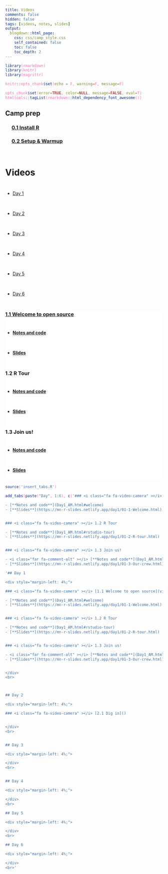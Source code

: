 ```yaml
---
title: Videos
comments: false
hidden: false
tags: [videos, notes, slides]
output: 
  blogdown::html_page: 
    css: css/camp_style.css
    self_contained: false
    toc: false
    toc_depth: 2
---
```



<style> 
code {color: #FF69B4 !important;} 
.fa {font-size: 24px;}
li {line-height: 4rem !important;}
</style>


```r
library(rmarkdown)
library(knitr)
library(magrittr)

knitr::opts_chunk$set(echo = F, warning=F, message=F)

opts_chunk$set(error=TRUE, color=NULL, message=FALSE, eval=T)
htmltools::tagList(rmarkdown::html_dependency_font_awesome())
```


## Camp prep

<div style="margin-left: 4%;">

### <i class="fas fa-clipboard" ></i> [0.1 Install R](install.html) 

### <i class="fas fa-clipboard" ></i> [0.2 Setup & Warmup]() 

</div>
<br>


# Videos

<ul class="nav nav-pills" id="myTab" role="tablist" style="margin-top: 18px;">
<li class="nav-item active"><a class="nav-link" id="day1-tab" data-toggle="tab" href="#day1" role="tab" aria-controls="day1" aria-selected="true">Day 1</a></li> 
<li class="nav-item"><a class="nav-link" id="day2-tab" data-toggle="tab" href="#day2" role="tab" aria-controls="day2" aria-selected="false">Day 2</a></li>
<li class="nav-item"><a class="nav-link" id="day3-tab" data-toggle="tab" href="#day3" role="tab" aria-controls="day3" aria-selected="false">Day 3</a></li>
<li class="nav-item"><a class="nav-link" id="day4-tab" data-toggle="tab" href="#day4" role="tab" aria-controls="day4" aria-selected="false">Day 4</a></li> 
<li class="nav-item"><a class="nav-link" id="day5-tab" data-toggle="tab" href="#day5" role="tab" aria-controls="day5" aria-selected="false">Day 5</a></li> 
<li class="nav-item"><a class="nav-link" id="day6-tab" data-toggle="tab" href="#day6" role="tab" aria-controls="day6" aria-selected="false">Day 6</a></li></ul>

<div class="well tab-content" id="myTabContent" style="background-color: white;">
<div class="tab-pane fade active in" id="day1" role="tabpanel" aria-labelledby="day1-tab">

### <i class="fa fa-video-camera" ></i> [1.1 Welcome to open source](videos/01-1-welcome.html)  
  
- [**Notes and code**](Day1_AM.html#welcome) 
- [**Slides**](https://mn-r-slides.netlify.app/day1/01-1-Welcome.html) 


### <i class="fa fa-video-camera" ></i> 1.2 R Tour

- [**Notes and code**](Day1_AM.html#rstudio-tour) 
- [**Slides**](https://mn-r-slides.netlify.app/day1/01-2-R-tour.html) 


### <i class="fa fa-video-camera" ></i> 1.3 Join us!

- <i class="far fa-comment-alt" ></i> [**Notes and code**](Day1_AM.html#names-and-things) 
- [**Slides**](https://mn-r-slides.netlify.app/day1/01-3-Our-crew.html)

</div>

<div class="tab-pane fade" id="day2" role="tabpanel" aria-labelledby="day2-tab">

</div>

<div class="tab-pane fade" id="day3" role="tabpanel" aria-labelledby="day3-tab">    
</div> 
<div class="tab-pane fade" id="day4" role="tabpanel" aria-labelledby="day4-tab">    
</div> 
<div class="tab-pane fade" id="day5" role="tabpanel" aria-labelledby="day5-tab">    
</div> 
<div class="tab-pane fade" id="day6" role="tabpanel" aria-labelledby="day6-tab"> 

</div>
</div>

```r
source('insert_tabs.R')

add_tabs(paste("Day", 1:6), c('### <i class="fa fa-video-camera" ></i> [1.1 Welcome to open source](videos/01-1-welcome.html)

- [**Notes and code**](Day1_AM.html#welcome) 
- [**Slides**](https://mn-r-slides.netlify.app/day1/01-1-Welcome.html) 


### <i class="fa fa-video-camera" ></i> 1.2 R Tour

- [**Notes and code**](Day1_AM.html#rstudio-tour) 
- [**Slides**](https://mn-r-slides.netlify.app/day1/01-2-R-tour.html) 


### <i class="fa fa-video-camera" ></i> 1.3 Join us!

- <i class="far fa-comment-alt" ></i> [**Notes and code**](Day1_AM.html#names-and-things) 
- [**Slides**](https://mn-r-slides.netlify.app/day1/01-3-Our-crew.html)', rep("", 5)))

```


```r
'## Day 1

<div style="margin-left: 4%;">

### <i class="fa fa-video-camera" ></i> [1.1 Welcome to open source](videos/01-1-welcome.html)

- [**Notes and code**](Day1_AM.html#welcome) 
- [**Slides**](https://mn-r-slides.netlify.app/day1/01-1-Welcome.html) 


### <i class="fa fa-video-camera" ></i> 1.2 R Tour

- [**Notes and code**](Day1_AM.html#rstudio-tour) 
- [**Slides**](https://mn-r-slides.netlify.app/day1/01-2-R-tour.html) 


### <i class="fa fa-video-camera" ></i> 1.3 Join us!

- <i class="far fa-comment-alt" ></i> [**Notes and code**](Day1_AM.html#names-and-things) 
- [**Slides**](https://mn-r-slides.netlify.app/day1/01-3-Our-crew.html) 


</div>
<br>



## Day 2

<div style="margin-left: 4%;">

### <i class="fa fa-video-camera" ></i> [2.1 Dig in]() 


</div>
<br>


## Day 3

<div style="margin-left: 4%;">

</div>
<br>


## Day 4

<div style="margin-left: 4%;">

</div>
<br>

## Day 5

<div style="margin-left: 4%;">

</div>
<br>

## Day 6

<div style="margin-left: 4%;">

</div>
<br>'
```
